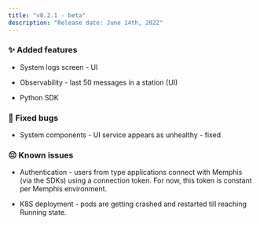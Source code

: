 ```yaml
---
title: "v0.2.1 - beta"
description: "Release date: June 14th, 2022"
---
```


### ✨ Added features

- System logs screen - UI

- Observability - last 50 messages in a station (UI)

- Python SDK

### 🐛 Fixed bugs

- System components - UI service appears as unhealthy - fixed

### 😔 Known issues

- Authentication - users from type applications connect with Memphis (via the
  SDKs) using a connection token. For now, this token is constant per Memphis
  environment.

- K8S deployment - pods are getting crashed and restarted till reaching Running
  state.
